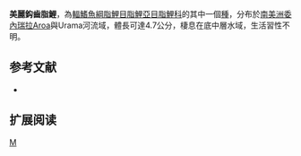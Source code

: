 {{Speciesbox 
| genus = Creagrutus
| species = lepidus
| status = NE
| status_system = IUCN3.1
| authority =  [[Vari|Vari]] & [[Harold|Harold]], 1993
| synonyms = 
}}
'''美麗鈎齒脂鯉'''，為[[輻鰭魚綱|輻鰭魚綱]][[脂鯉目|脂鯉目]][[脂鯉亞目|脂鯉亞目]][[脂鯉科|脂鯉科]]的其中一個[[種|種]]，分布於[[南美洲|南美洲]][[委內瑞拉|委內瑞拉]]Aroa與Urama河流域，體長可達4.7公分，棲息在底中層水域，生活習性不明。

==参考文献==
{{refbegin}}
*{{FishBase_species|genus=Creagrutus|species=lepidus|year=2014|month=1}}
{{refend}}

== 扩展阅读 ==
{{refbegin}}
{{wikispecies-inline|Creagrutus lepidus|美麗鈎齒脂鯉}}
{{refend}}
{{Taxonbar|from=Q6421125}}
[[Category:鈎齒脂鯉屬|M]]
{{魚類小作品}}